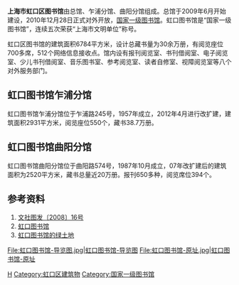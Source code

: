 {{Infobox library
|library_name       = 虹口区图书馆
|library_logo       = 
|image              = 虹口图书馆.jpg
|caption            = 
|country            = {{PRC}}
|location           = [[上海市|上海市]][[虹口区|虹口区]][[水电路|水电路]]1412号
|type               = [[公共图书馆|公共图书馆]][[国家一级图书馆|国家一级图书馆]]
|branch_of          = [[上海市文化广播影视管理局|上海市文化广播影视管理局]]
|num_branches       = 2；[[乍浦分馆|乍浦分馆]]、[[曲阳分馆|曲阳分馆]]
|num_employees      = 
|established        = [[2009|2009]]年6月
|items_collected    =
|collection_size    = 设计藏书量30万册
|legal_deposit      = 
|req_to_access      = 书籍外借需办理读者证
|budget             = 
|pop_served         = 市民。700个座位。
|director           = 
|website            = [http://www.hqlib.cn/ 虹口区图书馆]
| phone_num = {{Tel|86|21|33623900}}

}}


'''上海市虹口区图书馆'''由总馆、乍浦分馆、曲阳分馆组成。总馆于2009年6月开始建设，2010年12月28日正式对外开放，[[国家一级图书馆|国家一级图书馆]]。虹口图书馆是“国家一级图书馆”，连续五次荣获“上海市文明单位”称号。

虹口区图书馆的建筑面积6784平方米，设计总藏书量为30余万册，有阅览座位700多席，512个网络信息接收点。馆内设有报刊阅览室、书刊借阅室、电子阅览室、少儿书刊借阅室、音乐图书室、参考阅览室、读者自修室、视障阅览室等八个对外服务部门。

==虹口图书馆乍浦分馆==
虹口图书馆乍浦分馆位于乍浦路245号，1957年成立，2012年4月进行改扩建，建筑面积2931平方米，阅览座位550个，藏书38.7万册。

==虹口图书馆曲阳分馆==
虹口图书馆曲阳分馆位于曲阳路574号，1987年10月成立，07年改扩建后的建筑面积为2520平方米，藏书总量近20万册。报刊650多种，阅览席位394个。

== 参考资料 ==
#[http://www.ccnt.gov.cn/sjzz/shwhs/flfg/200910/t20091028_74187.html 文社图发〔2008〕16号] {{Wayback|url=http://www.ccnt.gov.cn/sjzz/shwhs/flfg/200910/t20091028_74187.html |date=20111018012156 }}
#[https://web.archive.org/web/20130730094701/http://www.hqlib.cn/ 虹口图书馆]
#[http://www.grassy.org/ 虹口图书馆的绿土地] {{Wayback|url=http://www.grassy.org/ |date=20170616170532 }}
<gallery>
File:虹口图书馆-导览图.jpg|虹口图书馆-导览图
File:虹口图书馆-原址.jpg|虹口图书馆-原址
</gallery>

{{上海市公共图书馆}}
[[Category:上海公共图书馆|H]]
[[Category:虹口区建筑物|Category:虹口区建筑物]]
[[Category:国家一级图书馆|Category:国家一级图书馆]]
